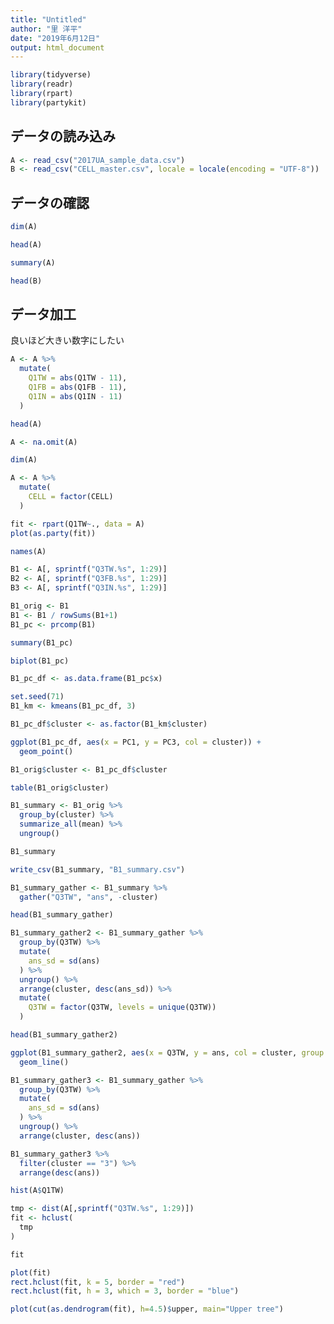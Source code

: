 ```yaml
---
title: "Untitled"
author: "里 洋平"
date: "2019年6月12日"
output: html_document
---
```



```r
library(tidyverse)
library(readr)
library(rpart)
library(partykit)
```

## データの読み込み
```r
A <- read_csv("2017UA_sample_data.csv")
B <- read_csv("CELL_master.csv", locale = locale(encoding = "UTF-8"))
```

## データの確認
```r
dim(A)
```



```r
head(A)
```


```r
summary(A)
```

```r
head(B)
```


## データ加工
良いほど大きい数字にしたい
```r
A <- A %>%
  mutate(
    Q1TW = abs(Q1TW - 11),
    Q1FB = abs(Q1FB - 11),
    Q1IN = abs(Q1IN - 11)
  )
```


```r
head(A)
```


```r
A <- na.omit(A)
```

```r
dim(A)
```

```r
A <- A %>%
  mutate(
    CELL = factor(CELL)
  )
```



```r
fit <- rpart(Q1TW~., data = A)
plot(as.party(fit))
```

```r
names(A)
```


```r
B1 <- A[, sprintf("Q3TW.%s", 1:29)]
B2 <- A[, sprintf("Q3FB.%s", 1:29)]
B3 <- A[, sprintf("Q3IN.%s", 1:29)]
```




```r
B1_orig <- B1
B1 <- B1 / rowSums(B1+1)
B1_pc <- prcomp(B1)
```

```r
summary(B1_pc)
```

```r
biplot(B1_pc)
```


```r
B1_pc_df <- as.data.frame(B1_pc$x)

set.seed(71)
B1_km <- kmeans(B1_pc_df, 3)

B1_pc_df$cluster <- as.factor(B1_km$cluster)
```

```r
ggplot(B1_pc_df, aes(x = PC1, y = PC3, col = cluster)) +
  geom_point()
```

```r
B1_orig$cluster <- B1_pc_df$cluster
```

```r
table(B1_orig$cluster)
```


```r
B1_summary <- B1_orig %>%
  group_by(cluster) %>%
  summarize_all(mean) %>%
  ungroup()
```

```r
B1_summary
```

```r
write_csv(B1_summary, "B1_summary.csv")
```

```r
B1_summary_gather <- B1_summary %>%
  gather("Q3TW", "ans", -cluster)
```

```r
head(B1_summary_gather)
```

```r
B1_summary_gather2 <- B1_summary_gather %>%
  group_by(Q3TW) %>%
  mutate(
    ans_sd = sd(ans)
  ) %>%
  ungroup() %>%
  arrange(cluster, desc(ans_sd)) %>%
  mutate(
    Q3TW = factor(Q3TW, levels = unique(Q3TW))
  )
```

```r
head(B1_summary_gather2)
```

```r
ggplot(B1_summary_gather2, aes(x = Q3TW, y = ans, col = cluster, group = cluster)) +
  geom_line()
```

```r
B1_summary_gather3 <- B1_summary_gather %>%
  group_by(Q3TW) %>%
  mutate(
    ans_sd = sd(ans)
  ) %>%
  ungroup() %>%
  arrange(cluster, desc(ans))
```


```r
B1_summary_gather3 %>%
  filter(cluster == "3") %>%
  arrange(desc(ans))
```

```r
hist(A$Q1TW)
```

```r
tmp <- dist(A[,sprintf("Q3TW.%s", 1:29)])
fit <- hclust(
  tmp
)

fit
```


```r
plot(fit)
rect.hclust(fit, k = 5, border = "red")
rect.hclust(fit, h = 3, which = 3, border = "blue")
```



```r
plot(cut(as.dendrogram(fit), h=4.5)$upper, main="Upper tree")
```




